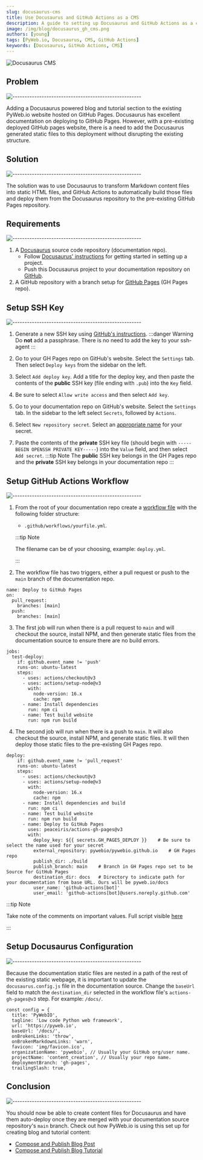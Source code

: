 ```yaml
---
slug: docusaurus-cms
title: Use Docusaurus and GitHub Actions as a CMS
description: A guide to setting up Docusaurus and GitHub Actions as a content management system to an existing GitHub Pages website
image: /img/blog/docusaurus_gh_cms.png
authors: [young]
tags: [PyWeb.io, Docusaurus, CMS, GitHub Actions]
keywords: [Docusaurus, GitHub Actions, CMS]
---
```


![Docusaurus CMS](./docusaurus_gh_cms.png)


## Problem
![-----------------------------------------------------](https://raw.githubusercontent.com/andreasbm/readme/master/assets/lines/cloudy.png)

Adding a Docusaurus powered blog and tutorial section to the existing PyWeb.io website hosted on GitHub Pages. Docusaurus has excellent documentation on deploying to GitHub Pages. However, with a pre-existing deployed GitHub pages website, there is a need to add the Docusaurus generated static files to this deployment without disrupting the existing structure.

## Solution
![-----------------------------------------------------](https://raw.githubusercontent.com/andreasbm/readme/master/assets/lines/cloudy.png)

The solution was to use Docusaurus to transform Markdown content files into static HTML files, and GitHub Actions to automatically build those files and deploy them from the Docusaurus repository to the pre-existing GitHub Pages repository.

<!--truncate-->

## Requirements
![-----------------------------------------------------](https://raw.githubusercontent.com/andreasbm/readme/master/assets/lines/cloudy.png)

1. A [Docusaurus](https://docusaurus.io/) source code repository (documentation repo).
    * Follow [Docusaurus' instructions](https://docusaurus.io/docs) for getting started in setting up a project.
    * Push this Docusaurus project to your documentation repository on [GitHub](https://github.com/).
2. A GitHub repository with a branch setup for [GitHub Pages](https://pages.github.com/) (GH Pages repo).

## Setup SSH Key
![-----------------------------------------------------](https://raw.githubusercontent.com/andreasbm/readme/master/assets/lines/cloudy.png)

1. Generate a new SSH key using [GitHub's instructions](https://docs.github.com/en/authentication/connecting-to-github-with-ssh/generating-a-new-ssh-key-and-adding-it-to-the-ssh-agent). 
:::danger Warning
Do **not** add a passphrase. There is no need to add the key to your ssh-agent
:::

2. Go to your GH Pages repo on GitHub's website. Select the `Settings` tab. Then select `Deploy keys` from the sidebar on the left. 
3. Select `Add deploy key`. Add a title for the deploy key, and then paste the contents of the **public** SSH key (file ending with `.pub`) into the `Key` field. 
4. Be sure to select `Allow write access` and then select `Add key`.
5. Go to your documentation repo on GitHub's website. Select the `Settings` tab. In the sidebar to the left select `Secrets`, followed by `Actions`.
6. Select `New repository secret`. Select an [appropriate name](https://docs.github.com/en/actions/security-guides/encrypted-secrets#naming-your-secrets) for your secret. 
7. Paste the contents of the **private**  SSH key file (should begin with `-----BEGIN OPENSSH PRIVATE KEY-----`) into the `Value` field, and then select `Add secret`.
:::tip Note
The **public** SSH key belongs in the GH Pages repo and the **private** SSH key belongs in your documentation repo
:::

## Setup GitHub Actions Workflow
![-----------------------------------------------------](https://raw.githubusercontent.com/andreasbm/readme/master/assets/lines/cloudy.png)

1. From the root of your documentation repo create a [workflow file](https://docs.github.com/en/actions/using-workflows#creating-a-workflow-file) with the following folder structure:
    * `.github/workflows/yourfile.yml`.

    :::tip Note

    The filename can be of your choosing, example: `deploy.yml`.

    :::

2. The workflow file has two triggers, either a pull request or push to the `main` branch of the documentation repo.

```
name: Deploy to GitHub Pages
on:
  pull_request:
    branches: [main]
  push:
    branches: [main]
```

3. The first job will run when there is a pull request to `main` and will checkout the source, install NPM, and then generate static files from the documentation source to ensure there are no build errors.

```
jobs:
  test-deploy:
    if: github.event_name != 'push'
    runs-on: ubuntu-latest
    steps:
      - uses: actions/checkout@v3
      - uses: actions/setup-node@v3
        with:
          node-version: 16.x
          cache: npm
      - name: Install dependencies
        run: npm ci
      - name: Test build website
        run: npm run build
```

4. The second job will run when there is a push to `main`. It will also checkout the source, install NPM, and generate static files. It will then deploy those static files to the pre-existing GH Pages repo.

```
deploy:
    if: github.event_name != 'pull_request'
    runs-on: ubuntu-latest
    steps:
      - uses: actions/checkout@v3
      - uses: actions/setup-node@v3
        with:
          node-version: 16.x
          cache: npm
      - name: Install dependencies and build
        run: npm ci
      - name: Test build website
        run: npm run build
      - name: Deploy to GitHub Pages
        uses: peaceiris/actions-gh-pages@v3
        with:
          deploy_key: ${{ secrets.GH_PAGES_DEPLOY }}    # Be sure to select the name used for your secret
          external_repository: pywebio/pywebio.github.io    # GH Pages repo
          publish_dir: ./build
          publish_branch: main    # Branch in GH Pages repo set to be Source for GitHub Pages
          destination_dir: docs   # Directory to indicate path for your documentation from base URL. Ours will be pyweb.io/docs
          user_name: 'github-actions[bot]'
          user_email: 'github-actions[bot]@users.noreply.github.com'
```

:::tip Note

Take note of the comments on important values. Full script visible [here](https://gist.github.com/Corgibyte/9da8da9cf61b788c57a5ab23a92245cb)

:::

## Setup Docusaurus Configuration
![-----------------------------------------------------](https://raw.githubusercontent.com/andreasbm/readme/master/assets/lines/cloudy.png)

Because the documentation static files are nested in a path of the rest of the existing static webpage, it is important to update the `docusaurus.config.js` file in the documentation source. Change the `baseUrl` field to match the `destination_dir` selected in the workflow file's `actions-gh-pages@v3` step. For example: `/docs/`.

```
const config = {
  title: 'PyWebIO',
  tagline: 'Low code Python web framework',
  url: 'https://pyweb.io',
  baseUrl: '/docs/',
  onBrokenLinks: 'throw',
  onBrokenMarkdownLinks: 'warn',
  favicon: 'img/favicon.ico',
  organizationName: 'pywebio', // Usually your GitHub org/user name.
  projectName: 'content_creation', // Usually your repo name.
  deploymentBranch: 'gh-pages',
  trailingSlash: true,
```

## Conclusion
![-----------------------------------------------------](https://raw.githubusercontent.com/andreasbm/readme/master/assets/lines/cloudy.png)

You should now be able to create content files for Docusaurus and have them auto-deploy once they are merged with your documentation source repository's `main` branch.
Check out how PyWeb.io is using this set up for creating blog and tutorial content:
* [Compose and Publish Blog Post](../docs/tutorial-contribute/blog-post)
* [Compose and Publish Blog Tutorial](../docs/tutorial-contribute/tutorial)

